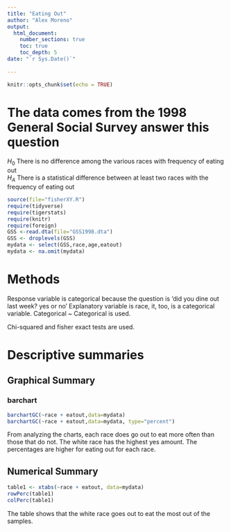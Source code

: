 ```yaml
---
title: "Eating Out"
author: "Alex Moreno"
output: 
  html_document:
    number_sections: true
    toc: true
    toc_depth: 5
date: "`r Sys.Date()`"    
    
---
```


```r
knitr::opts_chunk$set(echo = TRUE)
```

# The data comes from the 1998 General Social Survey answer this question

$H_0$ There is no difference among the various races with frequency of eating out  
$H_A$ There is a statistical difference between at least two races with the frequency of eating out  


```r
source(file="fisherXY.R")
require(tidyverse)
require(tigerstats)
require(knitr)
require(foreign)
GSS <-read.dta(file="GSS1998.dta")
GSS <- droplevels(GSS)
mydata <- select(GSS,race,age,eatout)
mydata <- na.omit(mydata)
```


# Methods

Response variable is categorical because the question is 'did you dine out last week? yes or no'
Explanatory variable is race, it, too, is a categorical variable.
Categorical ~ Categorical is used.

Chi-squared and fisher exact tests are used.


# Descriptive summaries



## Graphical Summary

### barchart

```r
barchartGC(~race + eatout,data=mydata)
barchartGC(~race + eatout,data=mydata, type="percent")

```

From analyzing the charts, each race does go out to eat more often than those that do not. The white race has the highest yes amount. The percentages are higher for eating out for each race.


## Numerical Summary

```r
table1 <- xtabs(~race + eatout, data=mydata)
rowPerc(table1)
colPerc(table1)
```

The table shows that the white race goes out to eat the most out of the samples.